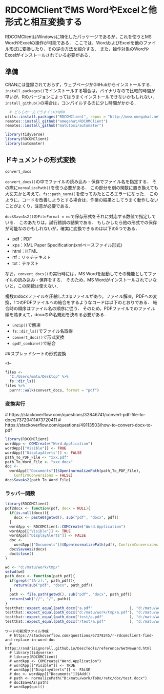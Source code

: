 # RDCOMClientでMS WordやExcelと他形式と相互変換する {#RDCOMClient}

RDCOMClientはWindowsに特化したパッケージであるが，これを使うとMS WordやExcelの操作が可能である．
ここでは，WordおよびExcelを他のファイル形式に変換したり，その逆の方法を紹介する．
また，操作対象のWordやExcelがインストールされている必要がある．

<!--
  # https://github.com/omegahat/RDCOMClient
library(RDCOMClient)
ls("package:RDCOMClient")
-->

## 準備

CRANには登録されておらず，ウェブページかGitHubからインストールする．
`install.packages()`でインストールする場合は，バイナリなので比較的時間が早いが，Rのバージョンによってはうまくインストールできないかもしれない．
`install_github()`の場合は，コンパイルするのに少し時間がかかる．

```r
  # どちらか一方でうまくいけばOK
utils::install.packages("RDCOMClient", repos = "http://www.omegahat.net/R", type = "win.binary")
remotes::install_github("omegahat/RDCOMClient")
remotes::install_github("matutosi/automater")
```

```r
library(tidyverse)
library(RDCOMClient)
library(automater)
```

## ドキュメントの形式変換

```r
convert_docs
```

`convert_docs()`の中でファイルの読み込み・保存でファイル名を指定する．
その際に`normalizePath()`を使う必要がある．
この部分を別の関数に置き換えても大丈夫かと考えて，`fs::path_norm()`を使ってみたところエラーになった．
このように，コードを改善しようとする場合は，作業の結果としてうまく動作しないことがよくり，注意が必要である．

`doc$SaveAs2()`の`FileFormat = no`で保存形式をそれに対応する数値で指定している．
このあたりは，試行錯誤の結果である．
もしかしたら他の形式での保存が可能なのかもしれないが，確実に変換できるのは以下の5つである．

- pdf：PDF
- xps：XML Paper Specification(xmlベースファイル形式)   
- html：HTML   
- rtf：リッチテキスト   
- txt：テキスト   


なお，`convert_docs()`の実行時には，MS Wordを起動してその機能としてファイルの読み込み・保存をする．
そのため，MS Wordがインストールされていないと，この関数は使えない．


複数のdocxファイルを圧縮したzipファイルがあり，ファイル解凍，PDFへの変換，1つのPDFファイルへの結合をするようなコードは以下のとおりである．
結合時の順序はファイル名の順序に従う．
そのため，PDFファイルでのファイル順を踏まえて，docxの命名規則を決める必要がある．

- `unzip()`で解凍   
- `fs::dir_ls()`でファイル名取得   
- `convert_docs()`で形式変換   
- `qpdf_combine()`で結合


##スプレッドシートの形式変換




<!--
```r
files <- 
  "C:/Users/matu/Desktop" %>%
  fs::dir_ls()
files %>%
  purrr::walk(convert_docs, format = "pdf")
```


### 変換実行
  # https://stackoverflow.com/questions/32846741/convert-pdf-file-to-docx/73720411#73720411
  # https://stackoverflow.com/questions/49113503/how-to-convert-docx-to-pdf


```r
library(RDCOMClient)
wordApp <- COMCreate("Word.Application")
wordApp[["Visible"]] <- TRUE
wordApp[["DisplayAlerts"]] <- FALSE
path_To_PDF_File <- "xxx.pdf"
path_To_Word_File <- "xxx.docx"
doc <- 
  wordApp[["Documents"]]$Open(normalizePath(path_To_PDF_File), 
    ConfirmConversions = FALSE)
doc$SaveAs2(path_To_Word_File)
```

### ラッパー関数

```r
library(RDCOMClient)
pdf2docx <- function(pdf, docx = NULL){
  if(is.null(docx)){
    docx <- paste0(getwd(), sub("pdf", "docx", pdf))
  }
  wordApp <- RDCOMClient::COMCreate("Word.Application")
  wordApp[["Visible"]] <- TRUE
  wordApp[["DisplayAlerts"]] <- FALSE
  doc <- 
    wordApp[["Documents"]]$Open(normalizePath(pdf), ConfirmConversions = FALSE)
  doc$SaveAs2(docx)
  doc$close()
}

wd <- "d:/matu/work/tmp/"
setwd(wd)
path_docx <- function(path_pdf){
  if(grepl("[A-z]:", path_pdf)){
    return(sub("pdf", "docx", path_pdf))
  }
  path <- file.path(getwd(), sub("pdf", "docx", path_pdf))
  return(sub("//", "/", path))
}
testthat::expect_equal(path_docx("a.pdf"                 ), "d:/matu/work/tmp/a.docx"     )
testthat::expect_equal(path_docx("d:/matu/work/tmp/a.pdf"), "d:/matu/work/tmp/a.docx"     )
testthat::expect_equal(path_docx("test/a.pdf"            ), "d:/matu/work/tmp/test/a.docx")
testthat::expect_equal(path_docx("/test/a.pdf"           ), "d:/matu/work/tmp/test/a.docx")
```


```
ワードの新規ファイル作成
  # https://stackoverflow.com/questions/67378245/r-rdcomclient-find-and-replace-in-word-doc
  #   https://andrisignorell.github.io/DescTools/reference/GetNewWrd.html
  # library(tidyverse)
  # library(RDCOMClient)
  # wordApp <- COMCreate("Word.Application")
  # wordApp[["Visible"]] <- TRUE
  # wordApp[["DisplayAlerts"]] <- FALSE
  # doc <- wordApp[["Documents"]]$Add()
  # path <- normalizePath("D:/matu/work/ToDo/retc/doc/test.docx")
  # doc$SaveAs(path)
  # wordApp$quit()
```
